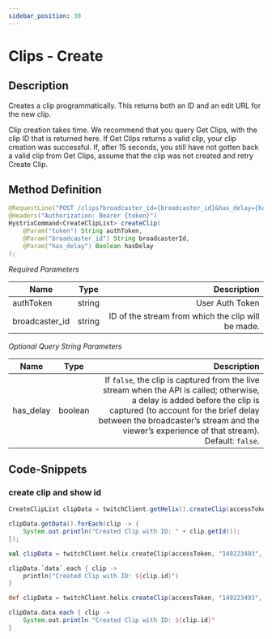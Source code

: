 ```yaml
---
sidebar_position: 30
---
```



# Clips - Create

## Description

Creates a clip programmatically. This returns both an ID and an edit URL for the new clip.

Clip creation takes time. We recommend that you query Get Clips, with the clip ID that is returned here. If Get Clips returns a valid clip, your clip creation was successful. If, after 15 seconds, you still have not gotten back a valid clip from Get Clips, assume that the clip was not created and retry Create Clip.


## Method Definition

```java
@RequestLine("POST /clips?broadcaster_id={broadcaster_id}&has_delay={has_delay}")
@Headers("Authorization: Bearer {token}")
HystrixCommand<CreateClipList> createClip(
	@Param("token") String authToken,
	@Param("broadcaster_id") String broadcasterId,
	@Param("has_delay") Boolean hasDelay
);
```

*Required Parameters*

| Name          | Type      | Description  |
| ------------- |:---------:| -----------------:|
| authToken     | string    | User Auth Token |
| broadcaster_id | string    | ID of the stream from which the clip will be made. |

*Optional Query String Parameters*

| Name          | Type      | Description  |
| ------------- |:---------:| -----------------:|
| has_delay     | boolean   | If `false`, the clip is captured from the live stream when the API is called; otherwise, a delay is added before the clip is captured (to account for the brief delay between the broadcaster’s stream and the viewer’s experience of that stream). Default: `false`. |

## Code-Snippets

### create clip and show id

<Tabs groupId="code">
<TabItem value="java" label="Java">

```java
CreateClipList clipData = twitchClient.getHelix().createClip(accessToken, "149223493", false).execute();

clipData.getData().forEach(clip -> {
	System.out.println("Created Clip with ID: " + clip.getId());
});
```

</TabItem>
<TabItem value="kotlin" label="Kotlin">

```kotlin
val clipData = twitchClient.helix.createClip(accessToken, "149223493", false).execute();

clipData.`data`.each { clip ->
	println("Created Clip with ID: ${clip.id}")
}
```

</TabItem>
<TabItem value="groovy" label="Groovy">

```groovy
def clipData = twitchClient.helix.createClip(accessToken, "149223493", false).execute();

clipData.data.each { clip ->
	System.out.println "Created Clip with ID: ${clip.id}"
}
```

</TabItem>
</Tabs>

